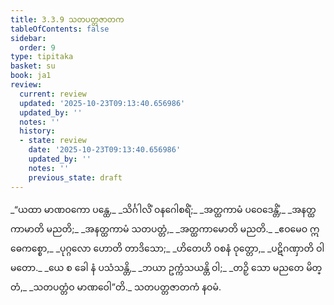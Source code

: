 ```yaml
---
title: 3.3.9 သတပတ္တဇာတက
tableOfContents: false
sidebar:
  order: 9
type: tipitaka
basket: su
book: ja1
review:
  current: review
  updated: '2025-10-23T09:13:40.656986'
  updated_by: ''
  notes: ''
  history:
  - state: review
    date: '2025-10-23T09:13:40.656986'
    updated_by: ''
    notes: ''
    previous_state: draft
---
```



<ReviewStatus review={frontmatter.review} showDetails={true} />

<HypothesisAnnotation frontmatter={frontmatter} />

<DynamicBreadcrumb />

<Division number="85" book="ja1" e="ch" v="22" p="83">

<Paragraph number="786" type="verses" book="ja1">
_“ယထာ မာဏဝကော ပန္ထေ,_  
_သိင်္ဂါလိံ ဝနဂေါစရိံ;_  
_အတ္ထကာမံ ပဝေဒေန္တိံ,_  
_အနတ္ထကာမာတိ မညတိ;_  
_အနတ္ထကာမံ သတပတ္တံ,_  
_အတ္ထကာမောတိ မညတိ._  

</Paragraph>

</Division>
<Division number="86" book="ja1" e="ch" v="22" p="83">

<Paragraph number="787" type="verses" book="ja1">
_ဧဝမေဝ ဣဓေကစ္စော,_  
_ပုဂ္ဂလော ဟောတိ တာဒိသော;_  
_ဟိတေဟိ ဝစနံ ဝုတ္တော,_  
_ပဋိဂဏှာတိ ဝါမတော._  

</Paragraph>

</Division>
<Division number="87" book="ja1" e="ch" v="22" p="83">

<Paragraph number="788" type="verses" book="ja1">
_ယေ စ ခေါ နံ ပသံသန္တိ,_  
_ဘယာ ဥက္ကံသယန္တိ ဝါ;_  
_တဉှိ သော မညတေ မိတ္တံ,_  
_သတပတ္တံဝ မာဏဝေါ”တိ._  


</Paragraph>
</Division>

<Paragraph number="789" type="center" book="ja1">
သတပတ္တဇာတကံ နဝမံ.
</Paragraph>